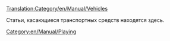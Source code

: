[[Translation:Category/en/Manual/Vehicles]]


Статьи, касающиеся транспортных средств находятся здесь.

{{ru/Основная статья}}
[[Category:en/Manual/Playing]]